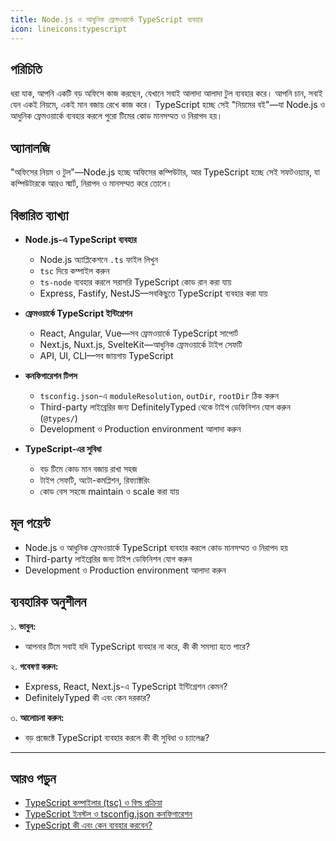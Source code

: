 ```yaml
---
title: Node.js ও আধুনিক ফ্রেমওয়ার্কে TypeScript ব্যবহার
icon: lineicons:typescript
---
```


## পরিচিতি

ধরা যাক, আপনি একটি বড় অফিসে কাজ করছেন, যেখানে সবাই আলাদা আলাদা টুল ব্যবহার করে। আপনি চান, সবাই যেন একই নিয়মে, একই মান বজায় রেখে কাজ করে। TypeScript হচ্ছে সেই "নিয়মের বই"—যা Node.js ও আধুনিক ফ্রেমওয়ার্কে ব্যবহার করলে পুরো টিমের কোড মানসম্মত ও নিরাপদ হয়।

## অ্যানালজি

"অফিসের নিয়ম ও টুল"—Node.js হচ্ছে অফিসের কম্পিউটার, আর TypeScript হচ্ছে সেই সফটওয়্যার, যা কম্পিউটারকে আরও স্মার্ট, নিরাপদ ও মানসম্মত করে তোলে।

## বিস্তারিত ব্যাখ্যা

- **Node.js-এ TypeScript ব্যবহার**
  - Node.js অ্যাপ্লিকেশনে `.ts` ফাইল লিখুন
  - `tsc` দিয়ে কম্পাইল করুন
  - `ts-node` ব্যবহার করলে সরাসরি TypeScript কোড রান করা যায়
  - Express, Fastify, NestJS—সবকিছুতে TypeScript ব্যবহার করা যায়

- **ফ্রেমওয়ার্কে TypeScript ইন্টিগ্রেশন**
  - React, Angular, Vue—সব ফ্রেমওয়ার্কে TypeScript সাপোর্ট
  - Next.js, Nuxt.js, SvelteKit—আধুনিক ফ্রেমওয়ার্কে টাইপ সেফটি
  - API, UI, CLI—সব জায়গায় TypeScript

- **কনফিগারেশন টিপস**
  - `tsconfig.json`-এ `moduleResolution`, `outDir`, `rootDir` ঠিক করুন
  - Third-party লাইব্রেরির জন্য DefinitelyTyped থেকে টাইপ ডেফিনিশন যোগ করুন (`@types/`)
  - Development ও Production environment আলাদা করুন

- **TypeScript-এর সুবিধা**
  - বড় টিমে কোড মান বজায় রাখা সহজ
  - টাইপ সেফটি, অটো-কমপ্লিশন, রিফ্যাক্টরিং
  - কোড বেস সহজে maintain ও scale করা যায়

## মূল পয়েন্ট

- Node.js ও আধুনিক ফ্রেমওয়ার্কে TypeScript ব্যবহার করলে কোড মানসম্মত ও নিরাপদ হয়
- Third-party লাইব্রেরির জন্য টাইপ ডেফিনিশন যোগ করুন
- Development ও Production environment আলাদা করুন

## ব্যবহারিক অনুশীলন

১. **ভাবুন:**
   - আপনার টিমে সবাই যদি TypeScript ব্যবহার না করে, কী কী সমস্যা হতে পারে?

২. **গবেষণা করুন:**
   - Express, React, Next.js-এ TypeScript ইন্টিগ্রেশন কেমন?
   - DefinitelyTyped কী এবং কেন দরকার?

৩. **আলোচনা করুন:**
   - বড় প্রজেক্টে TypeScript ব্যবহার করলে কী কী সুবিধা ও চ্যালেঞ্জ?

---

## আরও পড়ুন
- [TypeScript কম্পাইলার (tsc) ও বিল্ড প্রক্রিয়া](/typescript/compiler)
- [TypeScript ইনস্টল ও tsconfig.json কনফিগারেশন](/typescript/setup)
- [TypeScript কী এবং কেন ব্যবহার করবেন?](/typescript/intro)
